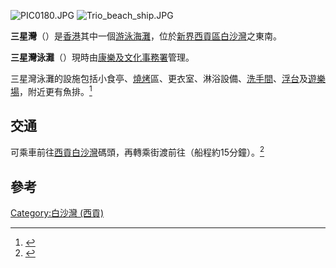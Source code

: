 [[File:PIC0180.JPG|right]]
[[File:Trio_beach_ship.JPG|thumb]]

'''三星灣'''（{{lang-en|Sam Sing Wan}}）是[[香港|香港]]其中一個[[游泳|游泳]][[海灘|海灘]]，位於[[新界|新界]][[西貢區|西貢區]][[白沙灣_(西貢)|白沙灣]]之東南。

'''三星灣泳灘'''（{{lang-en|Trio Beach}}）現時由[[康樂及文化事務署|康樂及文化事務署]]管理。

三星灣泳灘的設施包括小食亭、[[燒烤|燒烤]]區、更衣室、淋浴設備、[[洗手間|洗手間]]、[[浮台|浮台]]及[[遊樂場|遊樂場]]，附近更有魚排。<ref>{{cite web |language=zh-hk |url=http://hk.ulifestyle.com.hk/spot/detail.html?id=ABdGD1ozBwJZEwNv&utm_source=uhk&utm_campaign=spot-list&utm_medium=title&utm_content=title25-02 |title=三星灣泳灘 一級水質、隱密度高 |publisher=[[U_Lifestyle|U Lifestyle]] |deadurl=yes |archiveurl=https://web.archive.org/web/20150528142908/http://hk.ulifestyle.com.hk/spot/detail.html?id=ABdGD1ozBwJZEwNv&utm_source=uhk&utm_campaign=spot-list&utm_medium=title&utm_content=title25-02 |archivedate=2015-05-28 |accessdate=2015-05-28 }}</ref>

== 交通 ==
可乘車前往[[西貢區|西貢]][[白沙灣_(西貢)|白沙灣]]碼頭，再轉乘街渡前往（船程約15分鐘）。<ref>{{cite web|url=http://orientaldaily.on.cc/cnt/lifestyle/20110810/00300_004.html|title=4大沙灘靚景 潮玩異國Phone情|archive-url=https://web.archive.org/web/20130423053019/http://orientaldaily.on.cc/cnt/lifestyle/20110810/00300_004.html|archive-date=2013-04-23|newspaper=東方日報|date=2011-08-10}}</ref>

==參考==
{{reflist}}

{{HK-geo-stub}}

{{香港海灘}}

[[Category:白沙灣_(西貢)|Category:白沙灣 (西貢)]]